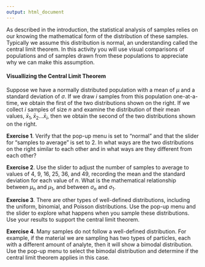 ```yaml
---
output: html_document
---
```


<!-- The following script makes it possible to use the mhchem -->
<!-- latex package in a .Rmd file and to knit it into an .html file -->
<!-- the font size is scaled to 90% to match text -->

```{=html}
<script type="text/x-mathjax-config">
MathJax.Hub.Config({
  TeX: {
    extensions: ["[Contrib]/mhchem/mhchem.js"]
}
});
MathJax.Hub.Config({ 
        "HTML-CSS": { scale: 90 }, 
        SVG: { linebreaks: { automatic:true } }, 
 });
</script>
```

<!-- text for activity 1  -->

As described in the introduction, the statistical analysis of samples relies on our knowing the mathematical form of the distribution of these samples. Typically we assume this distribution is normal, an understanding called the central limit theorem. In this activity you will use visual comparisons of populations and of samples drawn from these populations to appreciate why we can make this assumption. 

#### Visuallizing the Central Limit Theorem

Suppose we have a normally distributed population with a mean of $\mu$ and a standard deviation of $\sigma$. If we draw $i$ samples from this population one-at-a-time, we obtain the first of the two distributions shown on the right. If we collect $i$ samples of size $n$ and examine the distribution of their mean values, $\bar{x}_1, \bar{x}_2 \dots \bar{x}_i$, then we obtain the second of the two distributions shown on the right.

**Exercise 1**. Verify that the pop-up menu is set to "normal" and that the slider for "samples to average" is set to 2. In what ways are the two distributions on the right similar to each other and in what ways are they different from each other?

**Exercise 2**. Use the slider to adjust the number of samples to average to values of 4, 9, 16, 25, 36, and 49, recording the mean and the standard deviation for each value of $n$. What is the mathematical relationship between $\mu_n$ and $\mu_1$, and between $\sigma_n$ and $\sigma_1$.

**Exercise 3**. There are other types of well-defined distributions, including the uniform, binomial, and Poisson distributions. Use the pop-up menu and the slider to explore what happens when you sample these distributions. Use your results to support the central limit theorem.

**Exercise 4**. Many samples do not follow a well-defined distribution. For example, if the material we are sampling has two types of particles, each with a different amount of analyte, then it will show a bimodal distribution. Use the pop-up menu to select the bimodal distribution and determine if the central limit theorem applies in this case.  
